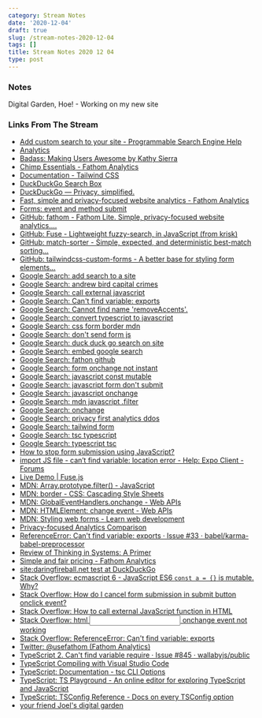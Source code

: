 ```yaml
---
category: Stream Notes
date: '2020-12-04'
draft: true
slug: /stream-notes-2020-12-04
tags: []
title: Stream Notes 2020 12 04
type: post
---
```



### Notes

Digital Garden, Hoe!  - Working on my new site

### Links From The Stream

- [Add custom search to your site - Programmable Search Engine Help](https://support.google.com/programmable-search/answer/4513903?hl=en)
- [Analytics](https://analytics.google.com/analytics/web/#/report-home/a31091303w57771349p58950178)
- [Badass: Making Users Awesome by Kathy Sierra](https://joelhooks.com/badass-making-users-awesome-by-kathy-sierra)
- [Chimp Essentials - Fathom Analytics](https://app.usefathom.com/share/sqqvo/chimp+essentials#/?range=last_7_days&site=47)
- [Documentation - Tailwind CSS](https://tailwindcss.com/docs)
- [DuckDuckGo Search Box](https://duckduckgo.com/search_box)
- [DuckDuckGo — Privacy, simplified.](https://duckduckgo.com/)
- [Fast, simple and privacy-focused website analytics - Fathom Analytics](https://usefathom.com/)
- [Forms: event and method submit](https://javascript.info/forms-submit)
- [GitHub: fathom - Fathom Lite. Simple, privacy-focused website analytics....](https://github.com/usefathom/fathom)
- [GitHub: Fuse - Lightweight fuzzy-search, in JavaScript (from krisk)](https://github.com/krisk/Fuse)
- [GitHub: match-sorter - Simple, expected, and deterministic best-match sorting...](https://github.com/kentcdodds/match-sorter)
- [GitHub: tailwindcss-custom-forms - A better base for styling form elements...](https://github.com/tailwindlabs/tailwindcss-custom-forms)
- [Google Search: add search to a site](https://www.google.com/search?client=safari&rls=en&q=add+search+to+a+site&ie=UTF-8&oe=UTF-8)
- [Google Search: andrew bird capital crimes](https://www.google.com/search?client=safari&rls=en&q=andrew+bird+capital+crimes&ie=UTF-8&oe=UTF-8)
- [Google Search: call external javascript](https://www.google.com/search?client=safari&rls=en&q=call+external+javascript&ie=UTF-8&oe=UTF-8)
- [Google Search: Can't find variable: exports](https://www.google.com/search?client=safari&rls=en&q=Can%27t+find+variable:+exports&ie=UTF-8&oe=UTF-8)
- [Google Search: Cannot find name 'removeAccents'.](https://www.google.com/search?client=safari&rls=en&q=Cannot+find+name+%27removeAccents%27.&ie=UTF-8&oe=UTF-8)
- [Google Search: convert typescript to javascript](https://www.google.com/search?newwindow=1&client=safari&rls=en&ei=j-fKX-3zCYP45gKX_ZGADQ&q=convert+typescript+to+javascript&oq=convert+typescript+to+javascript&gs_lcp=CgZwc3ktYWIQAzICCAAyAggAMgIIADIGCAAQBxAeMgYIABAHEB4yAggAMgIIADICCAAyAggAMgQIABAeOgQIABBHOggIABAHEAoQHjoECAAQDVDWPFjsRWCWSGgAcAJ4AYABxAGIAZMGkgEDNy4xmAEAoAEBqgEHZ3dzLXdpesgBCMABAQ&sclient=psy-ab&ved=0ahUKEwit98Ce3bXtAhUDvFkKHZd-BNAQ4dUDCAw&uact=5)
- [Google Search: css form border mdn](https://www.google.com/search?newwindow=1&client=safari&rls=en&ei=kfXKX-_QMLH85gLfu46YBA&q=css+form+border+mdn&oq=css+form+border+mdn&gs_lcp=CgZwc3ktYWIQAzIICCEQFhAdEB4yCAghEBYQHRAeMggIIRAWEB0QHjoECAAQRzoFCAAQyQM6AggAOgYIABAWEB46BQghEKABUIENWM8YYPkZaAFwAngAgAF2iAGDA5IBAzMuMZgBAKABAaoBB2d3cy13aXrIAQjAAQE&sclient=psy-ab&ved=0ahUKEwiv3d_M6rXtAhUxvlkKHd-dA0MQ4dUDCAw&uact=5)
- [Google Search: don't send form js](https://www.google.com/search?client=safari&rls=en&q=don%27t+send+form+js&ie=UTF-8&oe=UTF-8)
- [Google Search: duck duck go search on site](https://www.google.com/search?client=safari&rls=en&q=duck+duck+go+search+on+site&ie=UTF-8&oe=UTF-8)
- [Google Search: embed google search](https://www.google.com/search?client=safari&rls=en&q=embed+google+search&ie=UTF-8&oe=UTF-8)
- [Google Search: fathon github](https://www.google.com/search?client=safari&rls=en&q=fathon+github&ie=UTF-8&oe=UTF-8)
- [Google Search: form onchange not instant](https://www.google.com/search?client=safari&rls=en&q=form+onchange+not+instant&ie=UTF-8&oe=UTF-8)
- [Google Search: javascript const mutable](https://www.google.com/search?client=safari&rls=en&q=javascript+const+mutable&ie=UTF-8&oe=UTF-8)
- [Google Search: javascript form don't submit](https://www.google.com/search?client=safari&rls=en&q=javascript+form+don%27t+submit&ie=UTF-8&oe=UTF-8)
- [Google Search: javascript onchange](https://www.google.com/search?client=safari&rls=en&q=javascript+onchange&ie=UTF-8&oe=UTF-8)
- [Google Search: mdn javascript .filter](https://www.google.com/search?client=safari&rls=en&q=mdn+javascript+.filter&ie=UTF-8&oe=UTF-8)
- [Google Search: onchange](https://www.google.com/search?client=safari&rls=en&q=onchange&ie=UTF-8&oe=UTF-8)
- [Google Search: privacy first analytics ddos](https://www.google.com/search?q=privacy+first+analytics+ddos&newwindow=1&client=safari&rls=en&source=lnt&tbs=qdr:m&sa=X&ved=2ahUKEwj5sKn_1bXtAhWJwVkKHWx2DHQQpwV6BAgFECI&biw=1152&bih=587)
- [Google Search: tailwind form](https://www.google.com/search?client=safari&rls=en&q=tailwind+form&ie=UTF-8&oe=UTF-8)
- [Google Search: tsc typescript](https://www.google.com/search?client=safari&rls=en&q=tsc+typescript&ie=UTF-8&oe=UTF-8)
- [Google Search: typescript tsc](https://www.google.com/search?client=safari&rls=en&q=typescript+tsc&ie=UTF-8&oe=UTF-8)
- [How to stop form submission using JavaScript?](https://www.tutorialspoint.com/How-to-stop-form-submission-using-JavaScript)
- [import JS file - can’t find variable: location error - Help: Expo Client - Forums](https://forums.expo.io/t/import-js-file-can-t-find-variable-location-error/38065)
- [Live Demo | Fuse.js](https://fusejs.io/demo.html)
- [MDN: Array.prototype.filter() - JavaScript](https://developer.mozilla.org/en-US/docs/Web/JavaScript/Reference/Global_Objects/Array/filter)
- [MDN: border - CSS: Cascading Style Sheets](https://developer.mozilla.org/en-US/docs/Web/CSS/border)
- [MDN: GlobalEventHandlers.onchange - Web APIs](https://developer.mozilla.org/en-US/docs/Web/API/GlobalEventHandlers/onchange)
- [MDN: HTMLElement: change event - Web APIs](https://developer.mozilla.org/en-US/docs/Web/API/HTMLElement/change_event)
- [MDN: Styling web forms - Learn web development](https://developer.mozilla.org/en-US/docs/Learn/Forms/Styling_web_forms)
- [Privacy-focused Analytics Comparison](https://www.indiehackers.com/post/privacy-focused-analytics-comparison-8109cbccb3)
- [ReferenceError: Can't find variable: exports · Issue #33 · babel/karma-babel-preprocessor](https://github.com/babel/karma-babel-preprocessor/issues/33)
- [Review of Thinking in Systems: A Primer](https://joelhooks.com/review-of-thinking-in-systems-a-primer)
- [Simple and fair pricing - Fathom Analytics](https://usefathom.com/pricing)
- [site:daringfireball.net test at DuckDuckGo](https://duckduckgo.com/?q=site%3Adaringfireball.net+test&ia=web)
- [Stack Overflow: ecmascript 6 - JavaScript ES6 `const a = {}` is mutable. Why?](https://stackoverflow.com/questions/34983693/javascript-es6-const-a-is-mutable-why)
- [Stack Overflow: How do I cancel form submission in submit button onclick event?](https://stackoverflow.com/questions/4227043/how-do-i-cancel-form-submission-in-submit-button-onclick-event)
- [Stack Overflow: How to call external JavaScript function in HTML](https://stackoverflow.com/questions/9530954/how-to-call-external-javascript-function-in-html)
- [Stack Overflow: html <input type="text" /> onchange event not working](https://stackoverflow.com/questions/6290442/html-input-type-text-onchange-event-not-working)
- [Stack Overflow: ReferenceError: Can't find variable: exports](https://stackoverflow.com/questions/43278691/referenceerror-cant-find-variable-exports)
- [Twitter: @usefathom (Fathom Analytics)](https://twitter.com/usefathom?lang=en)
- [TypeScript 2. Can't find variable require · Issue #845 · wallabyjs/public](https://github.com/wallabyjs/public/issues/845)
- [TypeScript Compiling with Visual Studio Code](https://code.visualstudio.com/docs/typescript/typescript-compiling)
- [TypeScript: Documentation - tsc CLI Options](https://www.typescriptlang.org/docs/handbook/compiler-options.html)
- [TypeScript: TS Playground - An online editor for exploring TypeScript and JavaScript](https://www.typescriptlang.org/play?#code/PTAEHUFMBsGMHsC2lQBd5oBYoCoE8AHSAZVgCcBLA1UABWgEM8BzM+AVwDsATAGiwoBnUENANQAd0gAjQRVSQAUCEmYKsTKGYUAbpGF4OY0BoadYKdJMoL+gzAzIoz3UNEiPOofEVKVqAHSKymAAmkYI7NCuqGqcANag8ABmIjQUXrFOKBJMggBcISGgoAC0oACCoASMFmgY7p7ehCTkVOle4jUMdRLYTqCc8LEZzCZmoNJODPHFZZXVtZYYkAAeRJTInDQS8po+rf40gnjbDKv8LqD2jpbYoACqAEoAMsK7sUmxkGSCc+VVQQuaTwVb1UBrDYULY7PagbgUZLJH6QbYmJAECjuMigZEMVDsJzCFLNXxtajBBCcQQ0MwAUVWDEQNUgADVHBQGNJ3KAALygABEAAkYNAMOB4GRogLFFTBPB3AExcwABT0xnM9zsyhc9wASmCKhwDQ8ZC8iElzhB7Bo3zcZmY7AYzEg-Fg0HUiS58D0Ii8AoZTJZggFSRxAvADlQAHJhAA5SASAVBFQAeW+ZF2gldWkgx1QjgUrmkeFATgtOlGWH0KAQiBhwiudokkuiIgMHBx3RYbC43CCJSAA)
- [TypeScript: TSConfig Reference - Docs on every TSConfig option](https://www.typescriptlang.org/tsconfig)
- [your friend Joel's digital garden](https://joelhooks.com/)
